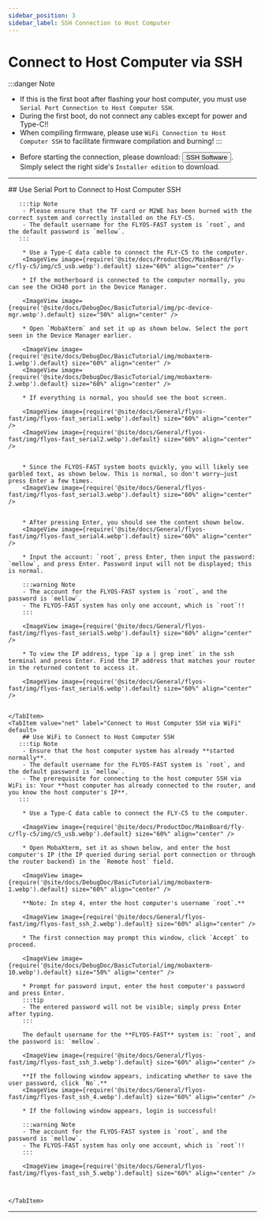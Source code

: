 ```yaml
---
sidebar_position: 3
sidebar_label: SSH Connection to Host Computer
---
```


# Connect to Host Computer via SSH

:::danger Note
- If this is the first boot after flashing your host computer, you must use `Serial Port Connection to Host Computer SSH`.
- During the first boot, do not connect any cables except for power and Type-C!!
- When compiling firmware, please use `WiFi Connection to Host Computer SSH` to facilitate firmware compilation and burning!
:::

* Before starting the connection, please download: <Button variant="contained" disableElevation component="a" rel="noopener" href="https://mobaxterm.mobatek.net/download-home-edition.html ">SSH Software</Button>. Simply select the right side's `Installer edition` to download.
---


<Tabs>
    <TabItem value="serial" label="Connect to Host Computer SSH via Serial Port" default>
        ## Use Serial Port to Connect to Host Computer SSH

       :::tip Note
        - Please ensure that the TF card or M2WE has been burned with the correct system and correctly installed on the FLY-C5.
        - The default username for the FLYOS-FAST system is `root`, and the default password is `mellow`.
       :::

        * Use a Type-C data cable to connect the FLY-C5 to the computer.
        <ImageView image={require('@site/docs/ProductDoc/MainBoard/fly-c/fly-c5/img/c5_usb.webp').default} size="60%" align="center" />

        * If the motherboard is connected to the computer normally, you can see the CH340 port in the Device Manager.

        <ImageView image={require('@site/docs/DebugDoc/BasicTutorial/img/pc-device-mgr.webp').default} size="50%" align="center" />

        * Open `MobaXterm` and set it up as shown below. Select the port seen in the Device Manager earlier.

        <ImageView image={require('@site/docs/DebugDoc/BasicTutorial/img/mobaxterm-1.webp').default} size="60%" align="center" />
        <ImageView image={require('@site/docs/DebugDoc/BasicTutorial/img/mobaxterm-2.webp').default} size="60%" align="center" />

        * If everything is normal, you should see the boot screen.

        <ImageView image={require('@site/docs/General/flyos-fast/img/flyos-fast_serial1.webp').default} size="60%" align="center" />  
        <ImageView image={require('@site/docs/General/flyos-fast/img/flyos-fast_serial2.webp').default} size="60%" align="center" />


        * Since the FLYOS-FAST system boots quickly, you will likely see garbled text, as shown below. This is normal, so don't worry—just press Enter a few times.
        <ImageView image={require('@site/docs/General/flyos-fast/img/flyos-fast_serial3.webp').default} size="60%" align="center" />


        * After pressing Enter, you should see the content shown below.
        <ImageView image={require('@site/docs/General/flyos-fast/img/flyos-fast_serial4.webp').default} size="60%" align="center" />

        * Input the account: `root`, press Enter, then input the password: `mellow`, and press Enter. Password input will not be displayed; this is normal.

        :::warning Note 
        - The account for the FLYOS-FAST system is `root`, and the password is `mellow`.
        - The FLYOS-FAST system has only one account, which is `root`!!
        :::

        <ImageView image={require('@site/docs/General/flyos-fast/img/flyos-fast_serial5.webp').default} size="60%" align="center" />

        * To view the IP address, type `ip a | grep inet` in the ssh terminal and press Enter. Find the IP address that matches your router in the returned content to access it.

        <ImageView image={require('@site/docs/General/flyos-fast/img/flyos-fast_serial6.webp').default} size="60%" align="center" />


    </TabItem>
    <TabItem value="net" label="Connect to Host Computer SSH via WiFi" default>
        ## Use WiFi to Connect to Host Computer SSH
       :::tip Note
        - Ensure that the host computer system has already **started normally**.
        - The default username for the FLYOS-FAST system is `root`, and the default password is `mellow`.
        - The prerequisite for connecting to the host computer SSH via WiFi is: Your **host computer has already connected to the router, and you know the host computer's IP**.
       :::

        * Use a Type-C data cable to connect the FLY-C5 to the computer.

        <ImageView image={require('@site/docs/ProductDoc/MainBoard/fly-c/fly-c5/img/c5_usb.webp').default} size="60%" align="center" />

        * Open MobaXterm, set it as shown below, and enter the host computer's IP (the IP queried during serial port connection or through the router backend) in the `Remote host` field.

        <ImageView image={require('@site/docs/DebugDoc/BasicTutorial/img/mobaxterm-1.webp').default} size="60%" align="center" />

        **Note: In step 4, enter the host computer's username `root`.**

        <ImageView image={require('@site/docs/General/flyos-fast/img/flyos-fast_ssh_2.webp').default} size="60%" align="center" />

        * The first connection may prompt this window, click `Accept` to proceed.

        <ImageView image={require('@site/docs/DebugDoc/BasicTutorial/img/mobaxterm-10.webp').default} size="50%" align="center" />

        * Prompt for password input, enter the host computer's password and press Enter.
        :::tip
        - The entered password will not be visible; simply press Enter after typing.
        :::
        
        The default username for the **FLYOS-FAST** system is: `root`, and the password is: `mellow`.

        <ImageView image={require('@site/docs/General/flyos-fast/img/flyos-fast_ssh_3.webp').default} size="60%" align="center" />

        **If the following window appears, indicating whether to save the user password, click `No`.**
        <ImageView image={require('@site/docs/General/flyos-fast/img/flyos-fast_ssh_4.webp').default} size="60%" align="center" />

        * If the following window appears, login is successful!

        :::warning Note 
        - The account for the FLYOS-FAST system is `root`, and the password is `mellow`.
        - The FLYOS-FAST system has only one account, which is `root`!!
        :::

        <ImageView image={require('@site/docs/General/flyos-fast/img/flyos-fast_ssh_5.webp').default} size="60%" align="center" />



    </TabItem>
</Tabs>

----
